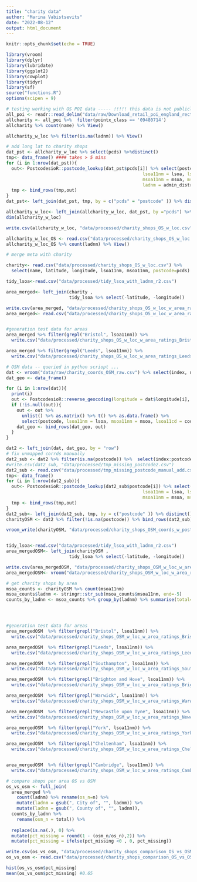 ```yaml
---
title: "charity data"
author: "Marina Vabistsevits"
date: "2022-08-12"
output: html_document
---
```


```r
knitr::opts_chunk$set(echo = TRUE)

library(vroom)
library(dplyr)
library(lubridate)
library(ggplot2)
library(cowplot)
library(tidyr)
library(sf)
source("functions.R")
options(scipen = 9)
```

```r
# testing working with OS POI data ----- !!!!! this data is not publicly available, so no data/results will be shared (this is for testing/ proof of principle / comparison with OSM data only)
all_poi <- readr::read_delim("data/raw/Download_retail_poi_england_rectangle_2046746/poi_4621139/poi-extract-2022_03.csv", delim="|")
allcharity <- all_poi %>%  filter(pointx_class == '09480714') 
allcharity %>% count(name) %>% View()

allcharity_w_loc %>% filter(is.na(ladnm)) %>% View()

# add long lat to charity shops
dat_pst <- allcharity_w_loc %>% select(pcds) %>%distinct() 
tmp<- data_frame() #### takes > 5 mins
for (i in 1:nrow(dat_pst)){
  out<- PostcodesioR::postcode_lookup(dat_pst$pcds[i]) %>% select(postcode,longitude ,latitude, country, 
                                                    lsoa11nm = lsoa, lsoa11cd=lsoa_code, 
                                                    msoa11nm = msoa, msoa11cd=msoa_code,  
                                                    ladnm = admin_district, ladcd=lau2_code )
  tmp <- bind_rows(tmp,out)
}
dat_pst<- left_join(dat_pst, tmp, by = c("pcds" = "postcode" )) %>% distinct() # 6710

allcharity_w_loc<- left_join(allcharity_w_loc, dat_pst, by ="pcds") %>% filter(country == "England") # 7549
dim(allcharity_w_loc)

write.csv(allcharity_w_loc, "data/processed/charity_shops_OS_w_loc.csv")

allcharity_w_loc_OS <- read.csv("data/processed/charity_shops_OS_w_loc.csv")
allcharity_w_loc_OS %>% count(ladnm) %>% View()
```


```r
# merge meta with charity

charity<- read.csv("data/processed/charity_shops_OS_w_loc.csv") %>% 
  select(name, latitude, longitude, lsoa11nm, msoa11nm, postcode=pcds)

tidy_lsoa<-read.csv("data/processed/tidy_lsoa_with_ladnm_r2.csv") 

area_merged<- left_join(charity , 
                        tidy_lsoa %>% select(-latitude, -longitude))

write.csv(area_merged, "data/processed/charity_shops_OS_w_loc_w_area_ratings.csv")
area_merged<- read.csv("data/processed/charity_shops_OS_w_loc_w_area_ratings.csv")


#generation test data for areas
area_merged %>% filter(grepl("Bristol", lsoa11nm)) %>% 
  write.csv("data/processed/charity_shops_OS_w_loc_w_area_ratings_Bristol.csv")

area_merged %>% filter(grepl("Leeds", lsoa11nm)) %>% 
  write.csv("data/processed/charity_shops_OS_w_loc_w_area_ratings_Leeds.csv")

```




```r
# OSM data -- queried in python scriopt ...
dat <- vroom("data/raw/charity_coords_OSM_raw.csv") %>% select(index, name, latitude = lat, longitude = lon) %>% mutate(row = row_number())
dat_geo <- data_frame()

for (i in 1:nrow(dat)){
  print(i)
  out <- PostcodesioR::reverse_geocoding(longitude = dat$longitude[i], latitude = dat$latitude[i], limit =1)
  if (!is.null(out)){
    out <- out %>% 
      unlist() %>% as.matrix() %>% t() %>% as.data.frame() %>% 
      select(postcode, lsoa11nm = lsoa, msoa11nm = msoa, lsoa11cd = codes.lsoa, msoa11cd = codes.msoa) %>% mutate(row = i)
    dat_geo <- bind_rows(dat_geo, out)
  }
}

dat2 <- left_join(dat, dat_geo, by = "row")
# fix unmapped corrds manually
dat2_sub <- dat2 %>% filter(is.na(postcode)) %>%  select(index:postcode)
#write.csv(dat2_sub, "data/processed/tmp_missing_postcode2.csv")
dat2_sub <- read.csv("data/processed/tmp_missing_postcode_manual_add.csv") %>% filter(!is.na(postcode)) %>% select(-latitude, -longitude)
tmp<- data_frame() 
for (i in 1:nrow(dat2_sub)){
  out<- PostcodesioR::postcode_lookup(dat2_sub$postcode[i]) %>% select(postcode,longitude ,latitude, 
                                                    lsoa11nm = lsoa, lsoa11cd=lsoa_code, 
                                                    msoa11nm = msoa, msoa11cd=msoa_code )
  tmp <- bind_rows(tmp,out)
}
dat2_sub<- left_join(dat2_sub, tmp, by = c("postcode" )) %>% distinct() 
charityOSM <- dat2 %>% filter(!is.na(postcode)) %>% bind_rows(dat2_sub) %>% distinct()

vroom_write(charityOSM, "data/processed/charity_shops_OSM_coords_w_postcode.csv")


tidy_lsoa<-read.csv("data/processed/tidy_lsoa_with_ladnm_r2.csv") 
area_mergedOSM<- left_join(charityOSM , 
                        tidy_lsoa %>% select(-latitude, -longitude))

write.csv(area_mergedOSM, "data/processed/charity_shops_OSM_w_loc_w_area_ratings.csv")
area_mergedOSM<- vroom("data/processed/charity_shops_OSM_w_loc_w_area_ratings.csv")

# get charity shops by area
msoa_counts <- charityOSM %>% count(msoa11nm) 
msoa_counts$ladnm <- stringr::str_sub(msoa_counts$msoa11nm, end=-5)
counts_by_ladnn <- msoa_counts %>% group_by(ladnm) %>% summarise(total=sum(n))




#generation test data for areas
area_mergedOSM  %>% filter(grepl("Bristol", lsoa11nm)) %>% 
  write.csv("data/processed/charity_shops_OSM_w_loc_w_area_ratings_Bristol.csv")

area_mergedOSM  %>% filter(grepl("Leeds", lsoa11nm)) %>% 
  write.csv("data/processed/charity_shops_OSM_w_loc_w_area_ratings_Leeds.csv")

area_mergedOSM  %>% filter(grepl("Southampton", lsoa11nm)) %>% 
  write.csv("data/processed/charity_shops_OSM_w_loc_w_area_ratings_Southampton.csv")

area_mergedOSM  %>% filter(grepl("Brighton and Hove", lsoa11nm)) %>% 
  write.csv("data/processed/charity_shops_OSM_w_loc_w_area_ratings_Brighton.csv")

area_mergedOSM  %>% filter(grepl("Warwick", lsoa11nm)) %>% 
  write.csv("data/processed/charity_shops_OSM_w_loc_w_area_ratings_Warwick.csv")

area_mergedOSM  %>% filter(grepl("Newcastle upon Tyne", lsoa11nm)) %>% 
  write.csv("data/processed/charity_shops_OSM_w_loc_w_area_ratings_Newcastle.csv")

area_mergedOSM  %>% filter(grepl("York", lsoa11nm)) %>% 
  write.csv("data/processed/charity_shops_OSM_w_loc_w_area_ratings_York.csv")

area_mergedOSM  %>% filter(grepl("Cheltenham", lsoa11nm)) %>% 
  write.csv("data/processed/charity_shops_OSM_w_loc_w_area_ratings_Cheltenham.csv")


area_mergedOSM  %>% filter(grepl("Cambridge", lsoa11nm)) %>% 
  write.csv("data/processed/charity_shops_OSM_w_loc_w_area_ratings_Cambridge.csv")

```


```r
# compare shops per area OS vs OSM
os_vs_osm <- full_join(
  area_merged %>% 
    count(ladnm) %>% rename(os_n=n) %>% 
    mutate(ladnm = gsub(", City of", "", ladnm)) %>% 
    mutate(ladnm = gsub(", County of", "", ladnm)),
  counts_by_ladnn %>% 
    rename(osm_n = total)) %>% 
  
  replace(is.na(.), 0) %>% 
  mutate(pct_missing = round(1 - (osm_n/os_n),2)) %>% 
  mutate(pct_missing = ifelse(pct_missing <0 , 0, pct_missing))

write.csv(os_vs_osm, "data/processed/charity_shops_comparison_OS_vs_OSM.csv")
os_vs_osm <- read.csv("data/processed/charity_shops_comparison_OS_vs_OSM.csv")

hist(os_vs_osm$pct_missing)
mean(os_vs_osm$pct_missing) #0.65

```

